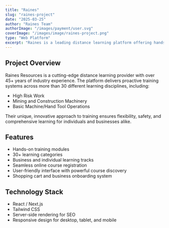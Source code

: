 ```yaml
---
title: "Raines"
slug: "raines-project"
date: "2025-03-25"
author: "Raines Team"
authorImage: "/images/payment/user.svg"
coverImage: "/images/image/raines-project.png"
type: "Web Platform"
excerpt: "Raines is a leading distance learning platform offering hands-on training in over 30 disciplines, including high-risk work, mining, and machinery."
---
```


## Project Overview

Raines Resources is a cutting-edge distance learning provider with over 45+ years of industry experience. The platform delivers proactive training systems across more than 30 different learning disciplines, including:

- High Risk Work
- Mining and Construction Machinery
- Basic Machine/Hand Tool Operations

Their unique, innovative approach to training ensures flexibility, safety, and comprehensive learning for individuals and businesses alike.

## Features

- Hands-on training modules  
- 30+ learning categories  
- Business and individual learning tracks  
- Seamless online course registration  
- User-friendly interface with powerful course discovery  
- Shopping cart and business onboarding system

## Technology Stack

- React / Next.js  
- Tailwind CSS  
- Server-side rendering for SEO  
- Responsive design for desktop, tablet, and mobile
